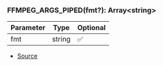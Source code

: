 ### FFMPEG_ARGS_PIPED(fmt?): Array\<string>
| Parameter | Type | Optional |
| ----------- | ----------- | ----------- |
| fmt | string | ✅ |


- [Source](https://github.com/Androz2091/discord-player/blob/97a849a/packages/discord-player/src/utils/FFmpegStream.ts#L38)